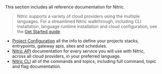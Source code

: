 This section includes all reference documentation for Nitric.

> Nitric supports a variety of cloud providers using the multiple languages. For a streamlined Nitric walkthrough, including CLI installation, language runtime installation and cloud configuration, see the [Get Started guide](/docs/getting-started).

- [Project Configuration](/docs/reference/project) all the info to define your projects stacks, entrypoints, gateway apis, sites and schedules.
- [Nitric API](/docs/reference/api) documentation for every service you will use with Nitric, across all cloud providers, in your preferred language.
- [Nitric CLI](/docs/reference/cli) all of the commands and topics, including full command, topic and flag documentation.
